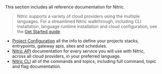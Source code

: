 This section includes all reference documentation for Nitric.

> Nitric supports a variety of cloud providers using the multiple languages. For a streamlined Nitric walkthrough, including CLI installation, language runtime installation and cloud configuration, see the [Get Started guide](/docs/getting-started).

- [Project Configuration](/docs/reference/project) all the info to define your projects stacks, entrypoints, gateway apis, sites and schedules.
- [Nitric API](/docs/reference/api) documentation for every service you will use with Nitric, across all cloud providers, in your preferred language.
- [Nitric CLI](/docs/reference/cli) all of the commands and topics, including full command, topic and flag documentation.
